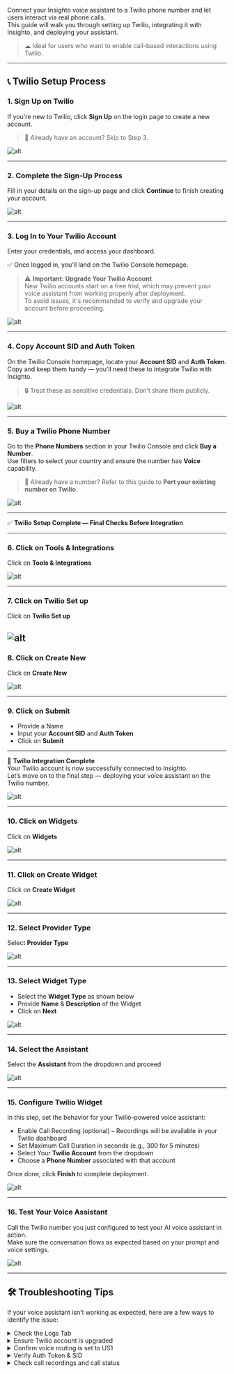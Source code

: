 

Connect your Insighto voice assistant to a Twilio phone number and let users interact via real phone calls.  
This guide will walk you through setting up Twilio, integrating it with Insighto, and deploying your assistant.

> ☁ Ideal for users who want to enable call-based interactions using Twilio.

---

## 📞 Twilio Setup Process


### 1. Sign Up on Twilio

If you're new to Twilio, click **Sign Up** on the login page to create a new account.

> 🔄 Already have an account? Skip to Step 3.

![alt](images/Twilio/1.png)

---

### 2. Complete the Sign-Up Process

Fill in your details on the sign-up page and click **Continue** to finish creating your account.

![alt](images/Twilio/2.png)

---

### 3. Log In to Your Twilio Account

Enter your credentials, and access your dashboard.

✅ Once logged in, you'll land on the Twilio Console homepage.

> ⚠ **Important: Upgrade Your Twilio Account**  
New Twilio accounts start on a free trial, which may prevent your voice assistant from working properly after deployment.  
To avoid issues, it's recommended to verify and upgrade your account before proceeding.

![alt](images/Twilio/3.png)

---

### 4. Copy Account SID and Auth Token

On the Twilio Console homepage, locate your **Account SID** and **Auth Token**.  
Copy and keep them handy — you’ll need these to integrate Twilio with Insighto.

> 🔒 Treat these as sensitive credentials. Don’t share them publicly.

![alt](images/Twilio/4.png)

---

### 5. Buy a Twilio Phone Number

Go to the **Phone Numbers** section in your Twilio Console and click **Buy a Number**.  
Use filters to select your country and ensure the number has **Voice** capability.

> 🔁 Already have a number? Refer to this guide to **Port your existing number on Twilio**.

![alt](images/Twilio/5.png)

---

✅ **Twilio Setup Complete — Final Checks Before Integration**

---


### 6. Click on Tools & Integrations

Click on **Tools & Integrations**

![alt](images/Twilio/6.png)

---

### 7. Click on Twilio Set up

Click on **Twilio Set up**

![alt](images/Twilio/7.png)
---

### 8. Click on Create New

Click on **Create New**

![alt](images/Twilio/8.png)

---

### 9. Click on Submit

- Provide a Name  
- Input your **Account SID** and **Auth Token**  
- Click on **Submit**

---

🔗 **Twilio Integration Complete**  
Your Twilio account is now successfully connected to Insighto.  
Let’s move on to the final step — deploying your voice assistant on the Twilio number.

![alt](images/Twilio/6.png)

---

### 10. Click on Widgets

Click on **Widgets**

![alt](images/Twilio/10.png)

---

### 11. Click on Create Widget

Click on **Create Widget**

![alt](images/Twilio/11.png)

---

### 12. Select Provider Type

Select **Provider Type**

![alt](images/Twilio/12.png)

---

### 13. Select Widget Type

- Select the **Widget Type** as shown below  
- Provide **Name** & **Description** of the Widget  
- Click on **Next**

![alt](images/Twilio/13.png)

---

### 14. Select the Assistant

Select the **Assistant** from the dropdown and proceed

![alt](images/Twilio/14.png)

---

### 15. Configure Twilio Widget

In this step, set the behavior for your Twilio-powered voice assistant:

- Enable Call Recording (optional) – Recordings will be available in your Twilio dashboard  
- Set Maximum Call Duration in seconds (e.g., 300 for 5 minutes)  
- Select Your **Twilio Account** from the dropdown  
- Choose a **Phone Number** associated with that account  

Once done, click **Finish** to complete deployment.

![alt](images/Twilio/135png)

---

### 16. Test Your Voice Assistant

Call the Twilio number you just configured to test your AI voice assistant in action.  
Make sure the conversation flows as expected based on your prompt and voice settings.

![alt](images/Twilio/16.png)

---

## 🛠️ Troubleshooting Tips


If your voice assistant isn’t working as expected, here are a few ways to identify the issue:

<div style={{ border: '1px solid #e5e7eb', borderRadius: '12px', boxShadow: '0 1px 4px rgba(0,0,0,0.05)', padding: '1rem', backgroundColor: '#ffffff' }}>
 <details>
<summary>Check the Logs Tab</summary>
<p>Go to the bottom-left corner of your Insighto dashboard where your name or email appears.Click it to open the settings menu, then select System Logs.Here, you'll find detailed logs and error messages to help identify any issues with your assistant.</p>
</details> 

 <details>
<summary>Ensure Twilio account is upgraded</summary>
<p>Free trial accounts may block live calls</p>
</details> 

 <details>
<summary>Confirm voice routing is set to US1</summary>
<p>Confirm voice routing is set to US1 in your Twilio phone number settings</p>
</details> 

 <details>
<summary>Verify Auth Token & SID</summary>
<p>Verify Auth Token & SID used in Insighto are correct</p>
</details> 

 <details>
<summary>Check call recordings and call status</summary>
<p>Check call recordings and call status in your Twilio console</p>
</details> 
